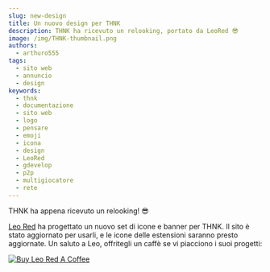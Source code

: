 ```yaml
---
slug: new-design
title: Un nuovo design per THNK
description: THNK ha ricevuto un relooking, portato da LeoRed 😎
image: /img/THNK-thumbnail.png
authors:
  - arthuro555
tags:
  - sito web
  - annuncio
  - design
keywords:
  - thnk
  - documentazione
  - sito web
  - logo
  - pensare
  - emoji
  - icona
  - design
  - LeoRed
  - gdevelop
  - p2p
  - multigiocatore
  - rete
---
```


THNK ha appena ricevuto un relooking! 😎

[Leo Red](https://github.com/Midhil457) ha progettato un nuovo set di icone e banner per THNK. Il sito è stato aggiornato per usarli, e le icone delle estensioni saranno presto aggiornate. Un saluto a Leo, offritegli un caffè se vi piacciono i suoi progetti:

<a href="https://www.buymeacoffee.com/leored" target="_blank">
  <img
    src="https://cdn.buymeacoffee.com/buttons/v2/default-yellow.png"
    alt="Buy Leo Red A Coffee"
    className="nozoom"
    style={{ height: 60, width: 217 }}
  />
</a>
